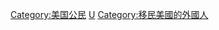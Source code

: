 {{Commonscat|Naturalized citizens of the United States}}

[[Category:美国公民|Category:美国公民]]
[[Category:各國歸化公民|U]]
[[Category:移民美國的外國人|Category:移民美國的外國人]]